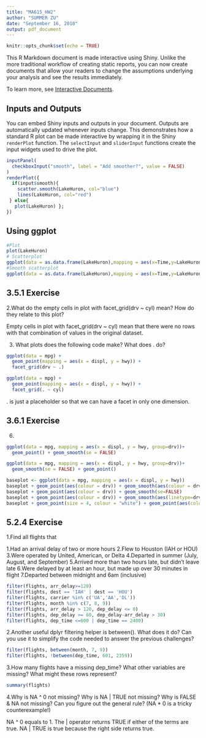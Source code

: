 ```yaml
---
title: "MA615_HW2"
author: "SUMMER ZU"
date: "September 16, 2018"
output: pdf_document
---
```


```r
knitr::opts_chunk$set(echo = TRUE)
```

This R Markdown document is made interactive using Shiny. Unlike the more traditional workflow of creating static reports, you can now create documents that allow your readers to change the assumptions underlying your analysis and see the results immediately. 

To learn more, see [Interactive Documents](http://rmarkdown.rstudio.com/authoring_shiny.html).

## Inputs and Outputs

You can embed Shiny inputs and outputs in your document. Outputs are automatically updated whenever inputs change.  This demonstrates how a standard R plot can be made interactive by wrapping it in the Shiny `renderPlot` function. The `selectInput` and `sliderInput` functions create the input widgets used to drive the plot.

```r
inputPanel(
  checkboxInput("smooth", label = "Add smoother?", value = FALSE)
)
renderPlot({
  if(input$smooth){
    scatter.smooth(LakeHuron, col="blue")
    lines(LakeHuron, col="red")
 } else{
   plot(LakeHuron) }; 
})
```

## Using ggplot
```r
#Plot
plot(LakeHuron)
# Scatterplot
ggplot(data = as.data.frame(LakeHuron),mapping = aes(x=Time,y=LakeHuron))+geom_point()
#Smooth scatterplot
ggplot(data = as.data.frame(LakeHuron),mapping = aes(x=Time,y=LakeHuron))+geom_point()+geom_line(color="blue")+geom_smooth(stat = "smooth",color="red",se=F)
```

## 3.5.1 Exercise

2.What do the empty cells in plot with facet_grid(drv ~ cyl) mean? How do they relate to this plot?

Empty cells in plot with facet_grid(drv ~ cyl) mean that there were no rows with that combination of values in the original dataset.

3. What plots does the following code make? What does . do?
```r
ggplot(data = mpg) + 
  geom_point(mapping = aes(x = displ, y = hwy)) +
  facet_grid(drv ~ .)

ggplot(data = mpg) + 
  geom_point(mapping = aes(x = displ, y = hwy)) +
  facet_grid(. ~ cyl)
```
. is just a placeholder so that we can have a facet in only one dimension. 

## 3.6.1 Exercise

6. 

```r
ggplot(data = mpg, mapping = aes(x = displ, y = hwy, group=drv))+ 
  geom_point() + geom_smooth(se = FALSE)

ggplot(data = mpg, mapping = aes(x = displ, y = hwy, group=drv))+
  geom_smooth(se = FALSE) + geom_point()

baseplot <- ggplot(data = mpg, mapping = aes(x = displ, y = hwy))
baseplot + geom_point(aes(colour = drv)) + geom_smooth(aes(colour = drv), se=FALSE)
baseplot + geom_point(aes(colour = drv)) + geom_smooth(se=FALSE)
baseplot + geom_point(aes(colour = drv)) + geom_smooth(aes(linetype=drv), se=FALSE)
baseplot + geom_point(size = 4, colour = "white") + geom_point(aes(colour = drv))
```

## 5.2.4 Exercise

1.Find all flights that

 1.Had an arrival delay of two or more hours
 2.Flew to Houston (IAH or HOU)
 3.Were operated by United, American, or Delta
 4.Departed in summer (July, August, and September)
 5.Arrived more than two hours late, but didn’t leave late
 6.Were delayed by at least an hour, but made up over 30 minutes in flight
 7.Departed between midnight and 6am (inclusive)
```r
filter(flights, arr_delay>=120)
filter(flights, dest == 'IAH' | dest == 'HOU')
filter(flights, carrier %in% c('UA','AA','DL'))
filter(flights, month %in% c(7, 8, 9))
filter(flights, arr_delay > 120, dep_delay <= 0)
filter(flights, dep_delay >= 60, dep_delay-arr_delay > 30)
filter(flights, dep_time <=600 | dep_time == 2400)
```

2.Another useful dplyr filtering helper is between(). What does it do? Can you use it to simplify the code needed to answer the previous challenges?
```r
filter(flights, between(month, 7, 9))
filter(flights, !between(dep_time, 601, 2359))
```

3.How many flights have a missing dep_time? What other variables are missing? What might these rows represent?
```r
summary(flights)
```

4.Why is NA ^ 0 not missing? Why is NA | TRUE not missing? Why is FALSE & NA not missing? Can you figure out the general rule? (NA * 0 is a tricky counterexample!)

NA ^ 0 equals to 1. The | operator returns TRUE if either of the terms are true. NA | TRUE is true because the right side returns true. 
